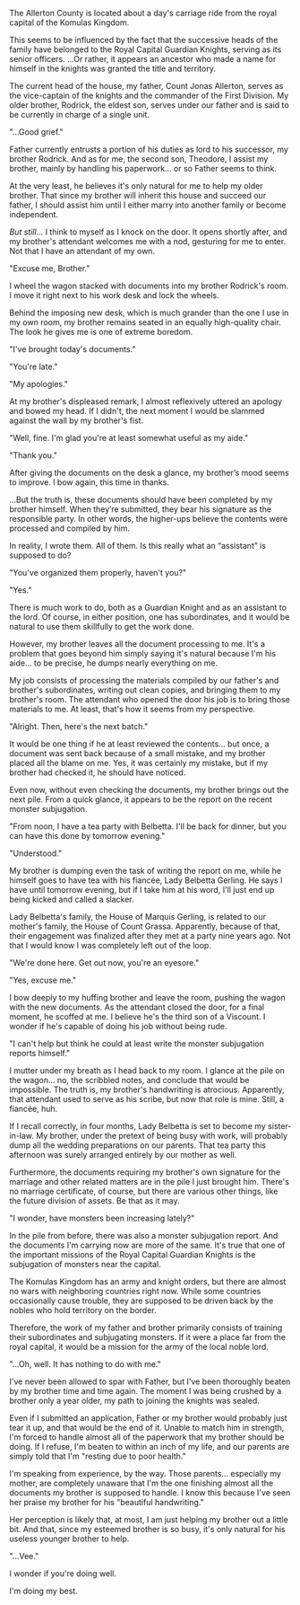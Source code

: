 The Allerton County is located about a day's carriage ride from the royal capital of the Komulas Kingdom. 

This seems to be influenced by the fact that the successive heads of the family have belonged to the Royal Capital Guardian Knights, serving as its senior officers. ...Or rather, it appears an ancestor who made a name for himself in the knights was granted the title and territory.

The current head of the house, my father, Count Jonas Allerton, serves as the vice-captain of the knights and the commander of the First Division. My older brother, Rodrick, the eldest son, serves under our father and is said to be currently in charge of a single unit.

"...Good grief."

Father currently entrusts a portion of his duties as lord to his successor, my brother Rodrick. And as for me, the second son, Theodore, I assist my brother, mainly by handling his paperwork... or so Father seems to think. 

At the very least, he believes it's only natural for me to help my older brother. That since my brother will inherit this house and succeed our father, I should assist him until I either marry into another family or become independent.

_But still..._ I think to myself as I knock on the door. It opens shortly after, and my brother's attendant welcomes me with a nod, gesturing for me to enter. Not that I have an attendant of my own.

"Excuse me, Brother."

I wheel the wagon stacked with documents into my brother Rodrick's room. I move it right next to his work desk and lock the wheels. 

Behind the imposing new desk, which is much grander than the one I use in my own room, my brother remains seated in an equally high-quality chair. The look he gives me is one of extreme boredom.

"I've brought today's documents."

"You're late."

"My apologies."

At my brother's displeased remark, I almost reflexively uttered an apology and bowed my head. If I didn't, the next moment I would be slammed against the wall by my brother's fist.

"Well, fine. I'm glad you're at least somewhat useful as my aide."

"Thank you."

After giving the documents on the desk a glance, my brother’s mood seems to improve. I bow again, this time in thanks.

…But the truth is, these documents should have been completed by my brother himself. When they’re submitted, they bear his signature as the responsible party. In other words, the higher-ups believe the contents were processed and compiled by him.

In reality, I wrote them. All of them. Is this really what an “assistant” is supposed to do?

"You've organized them properly, haven't you?"

"Yes."

There is much work to do, both as a Guardian Knight and as an assistant to the lord. Of course, in either position, one has subordinates, and it would be natural to use them skillfully to get the work done. 

However, my brother leaves all the document processing to me. It's a problem that goes beyond him simply saying it's natural because I'm his aide... to be precise, he dumps nearly everything on me. 

My job consists of processing the materials compiled by our father's and brother's subordinates, writing out clean copies, and bringing them to my brother's room. The attendant who opened the door his job is to bring those materials to me. At least, that's how it seems from my perspective.

"Alright. Then, here's the next batch."

It would be one thing if he at least reviewed the contents... but once, a document was sent back because of a small mistake, and my brother placed all the blame on me. Yes, it was certainly my mistake, but if my brother had checked it, he should have noticed. 

Even now, without even checking the documents, my brother brings out the next pile. From a quick glance, it appears to be the report on the recent monster subjugation.

"From noon, I have a tea party with Belbetta. I'll be back for dinner, but you can have this done by tomorrow evening."

"Understood."

My brother is dumping even the task of writing the report on me, while he himself goes to have tea with his fiancée, Lady Belbetta Gerling. He says I have until tomorrow evening, but if I take him at his word, I'll just end up being kicked and called a slacker. 

Lady Belbetta's family, the House of Marquis Gerling, is related to our mother's family, the House of Count Grassa. Apparently, because of that, their engagement was finalized after they met at a party nine years ago. Not that I would know I was completely left out of the loop.

"We're done here. Get out now, you're an eyesore."

"Yes, excuse me."

I bow deeply to my huffing brother and leave the room, pushing the wagon with the new documents. As the attendant closed the door, for a final moment, he scoffed at me. I believe he's the third son of a Viscount. I wonder if he's capable of doing his job without being rude.

"I can't help but think he could at least write the monster subjugation reports himself."

I mutter under my breath as I head back to my room. I glance at the pile on the wagon... no, the scribbled notes, and conclude that would be impossible. The truth is, my brother's handwriting is atrocious. Apparently, that attendant used to serve as his scribe, but now that role is mine. Still, a fiancée, huh. 

If I recall correctly, in four months, Lady Belbetta is set to become my sister-in-law. My brother, under the pretext of being busy with work, will probably dump all the wedding preparations on our parents. That tea party this afternoon was surely arranged entirely by our mother as well. 

Furthermore, the documents requiring my brother's own signature for the marriage and other related matters are in the pile I just brought him. There's no marriage certificate, of course, but there are various other things, like the future division of assets. Be that as it may.

"I wonder, have monsters been increasing lately?"

In the pile from before, there was also a monster subjugation report. And the documents I'm carrying now are more of the same. It's true that one of the important missions of the Royal Capital Guardian Knights is the subjugation of monsters near the capital. 

The Komulas Kingdom has an army and knight orders, but there are almost no wars with neighboring countries right now. While some countries occasionally cause trouble, they are supposed to be driven back by the nobles who hold territory on the border. 

Therefore, the work of my father and brother primarily consists of training their subordinates and subjugating monsters. If it were a place far from the royal capital, it would be a mission for the army of the local noble lord.

"...Oh, well. It has nothing to do with me."

I've never been allowed to spar with Father, but I've been thoroughly beaten by my brother time and time again. The moment I was being crushed by a brother only a year older, my path to joining the knights was sealed. 

Even if I submitted an application, Father or my brother would probably just tear it up, and that would be the end of it. Unable to match him in strength, I'm forced to handle almost all of the paperwork that my brother should be doing. If I refuse, I'm beaten to within an inch of my life, and our parents are simply told that I'm "resting due to poor health." 

I'm speaking from experience, by the way. Those parents... especially my mother, are completely unaware that I'm the one finishing almost all the documents my brother is supposed to handle. I know this because I've seen her praise my brother for his "beautiful handwriting." 

Her perception is likely that, at most, I am just helping my brother out a little bit. And that, since my esteemed brother is so busy, it's only natural for his useless younger brother to help.

"...Vee."

I wonder if you're doing well.

I'm doing my best.
